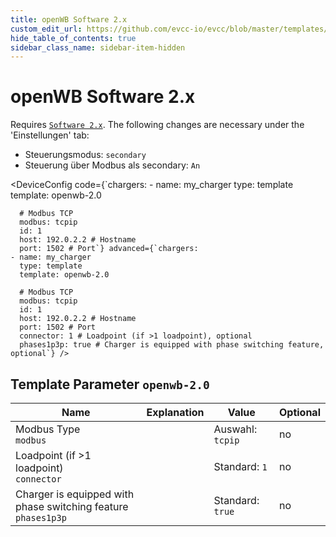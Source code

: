 ```yaml
---
title: openWB Software 2.x
custom_edit_url: https://github.com/evcc-io/evcc/blob/master/templates/definition/charger/openwb-2.0.yaml
hide_table_of_contents: true
sidebar_class_name: sidebar-item-hidden
---
```



# openWB Software 2.x

<div className="device-detail-container">
  <div className="device-detail-content">
    <DeviceFeatures features="1p3p,mA,rfid" />

Requires [`Software 2.x`](https://github.com/openWB/core).
The following changes are necessary under the 'Einstellungen' tab:

* Steuerungsmodus: `secondary`
* Steuerung über Modbus als secondary: `An`


<DeviceConfig code={`chargers:
    - name: my_charger
      type: template
      template: openwb-2.0
      
      # Modbus TCP
      modbus: tcpip
      id: 1
      host: 192.0.2.2 # Hostname
      port: 1502 # Port`} advanced={`chargers:
    - name: my_charger
      type: template
      template: openwb-2.0
      
      # Modbus TCP
      modbus: tcpip
      id: 1
      host: 192.0.2.2 # Hostname
      port: 1502 # Port
      connector: 1 # Loadpoint (if >1 loadpoint), optional
      phases1p3p: true # Charger is equipped with phase switching feature, optional`} />
  </div>
  <div className="device-detail-icon">
    <evcc-icon
      type="charger"
      name="openwb-software-2-x"
      size="400px"
      alt="openWB Software 2.x"
      className="device-detail-icon-img"
    ></evcc-icon>
  </div>
</div>

## Template Parameter `openwb-2.0`

| Name | Explanation | Value | Optional |
|-----------|-------------|-------|----------|
| Modbus Type<br/>`modbus` |  | Auswahl: `tcpip` | no |
| Loadpoint (if >1 loadpoint)<br/>`connector` |  | Standard: `1` | no |
| Charger is equipped with phase switching feature<br/>`phases1p3p` |  | Standard: `true` | no |

